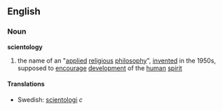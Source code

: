 ==English==
===Noun===
{{wikipedia}}
'''scientology'''
# the name of an "[[applied]] [[religious]] [[philosophy]]", [[invented]] in the 1950s, supposed to [[encourage]] [[development]] of the [[human]] [[spirit]]

====Translations====
*Swedish: [[scientologi]] ''c''